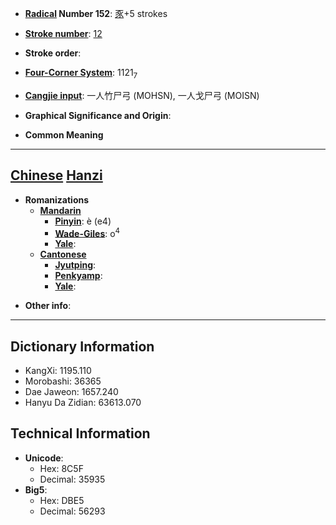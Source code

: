 * '''[[Wiktionary:Chinese radical index| Radical]] Number 152''': [[Wiktionary:Chinese radical index 豕|豕]]+5 strokes

* '''[[Wiktionary:Chinese total strokes index|Stroke number]]''': [[Wiktionary:Chinese total strokes index 12|12]]

* '''Stroke order''': 

* '''[[Wiktionary:Chinese four corner index|Four-Corner System]]''': 1121<sub>7</sub>

* '''[[Wiktionary:Chinese Cangjie index|Cangjie input]]''': 一人竹尸弓 (MOHSN), 一人戈尸弓 (MOISN)

* '''Graphical Significance and Origin''': 

* '''Common Meaning'''

----

== [[Chinese]] [[Hanzi]] ==

* '''Romanizations'''
** '''[[Mandarin]]'''
*** '''[[Pinyin]]''': è (e4)
*** '''[[Wade-Giles]]''': o<sup>4</sup>
*** '''[[Yale]]''': 
** '''[[Cantonese]]'''
*** '''[[Jyutping]]''':
*** '''[[Penkyamp]]''': 
*** '''[[Yale]]''': 

* '''Other info''': 

----

== Dictionary Information ==

* KangXi: 1195.110
* Morobashi: 36365
* Dae Jaweon: 1657.240
* Hanyu Da Zidian: 63613.070

== Technical Information ==

* '''Unicode''':
** Hex: 8C5F
** Decimal: 35935
* '''Big5''':
** Hex: DBE5
** Decimal: 56293